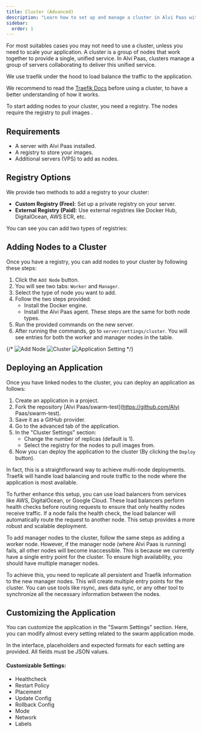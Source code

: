 ```yaml
---
title: Cluster (Advanced)
description: "Learn how to set up and manage a cluster in Alvi Paas with docker swarm."
sidebar:
  order: 1
---
```


For most suitables cases you may not need to use a cluster, unless you need to scale your application.
A cluster is a group of nodes that work together to provide a single, unified service. In Alvi Paas, clusters manage a group of servers collaborating to deliver this unified service.

We use traefik under the hood to load balance the traffic to the application.

We recommend to read the [Traefik Docs](https://doc.traefik.io/traefik/routing/providers/swarm/) before using a cluster, to have a better understanding of how it works.

To start adding nodes to your cluster, you need a registry. The nodes require the registry to pull images .

## Requirements

- A server with Alvi Paas installed.
- A registry to store your images.
- Additional servers (VPS) to add as nodes.

## Registry Options

We provide two methods to add a registry to your cluster:

- **Custom Registry (Free)**: Set up a private registry on your server.
- **External Registry (Paid)**: Use external registries like Docker Hub, DigitalOcean, AWS ECR, etc.

You can see you can add two types of registries:

## Adding Nodes to a Cluster

Once you have a registry, you can add nodes to your cluster by following these steps:

1. Click the `Add Node` button.
2. You will see two tabs: `Worker` and `Manager`.
3. Select the type of node you want to add.
4. Follow the two steps provided:
   - Install the Docker engine.
   - Install the Alvi Paas agent. These steps are the same for both node types.
5. Run the provided commands on the new server.
6. After running the commands, go to `server/settings/cluster`. You will see entries for both the worker and manager nodes in the table.

<ImageZoom
  src="cluster/nodes.png"
  width={800}
  height={630}
  alt="home og image"
  className="rounded-lg"
/>
<ImageZoom
  src="cluster/cluster.png"
  width={800}
  height={630}
  alt="home og image"
  className="rounded-lg"
/>
<ImageZoom
  src="cluster/application.png"
  width={800}
  height={630}
  alt="home og image"
  className="rounded-lg"
/>
{/* ![Add Node](cluster/nodes.png)
![Cluster](cluster/cluster.png)
![Application Setting](cluster/application.png) */}

## Deploying an Application

Once you have linked nodes to the cluster, you can deploy an application as follows:

1. Create an application in a project.
2. Fork the repository [Alvi Paas/swarm-test](https://github.com/Alvi Paas/swarm-test).
3. Save it as a GitHub provider.
4. Go to the advanced tab of the application.
5. In the "Cluster Settings" section:
   - Change the number of replicas (default is 1).
   - Select the registry for the nodes to pull images from.
6. Now you can deploy the application to the cluster (By clicking the `Deploy` button).

In fact, this is a straightforward way to achieve multi-node deployments. Traefik will handle load balancing and route traffic to the node where the application is most available.

To further enhance this setup, you can use load balancers from services like AWS, DigitalOcean, or Google Cloud. These load balancers perform health checks before routing requests to ensure that only healthy nodes receive traffic. If a node fails the health check, the load balancer will automatically route the request to another node. This setup provides a more robust and scalable deployment.

To add manager nodes to the cluster, follow the same steps as adding a worker node. However, if the manager node (where Alvi Paas is running) fails, all other nodes will become inaccessible. This is because we currently have a single entry point for the cluster. To ensure high availability, you should have multiple manager nodes.

To achieve this, you need to replicate all persistent and Traefik information to the new manager nodes. This will create multiple entry points for the cluster. You can use tools like rsync, aws data sync, or any other tool to synchronize all the necessary information between the nodes.

## Customizing the Application

You can customize the application in the "Swarm Settings" section. Here, you can modify almost every setting related to the swarm application mode.

In the interface, placeholders and expected formats for each setting are provided. All fields must be JSON values.

#### Customizable Settings:

- Healthcheck
- Restart Policy
- Placement
- Update Config
- Rollback Config
- Mode
- Network
- Labels

<ImageZoom
  src="cluster/swarm-settings.png"
  width={800}
  height={630}
  alt="home og image"
  className="rounded-lg"
/>

